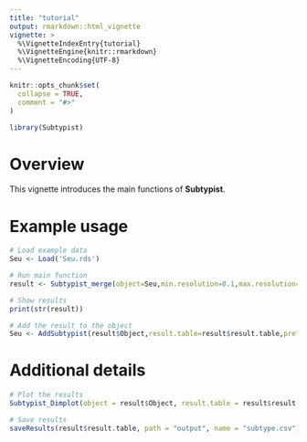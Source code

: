 ```yaml
---
title: "tutorial"
output: rmarkdown::html_vignette
vignette: >
  %\VignetteIndexEntry{tutorial}
  %\VignetteEngine{knitr::rmarkdown}
  %\VignetteEncoding{UTF-8}
---
```


```r
knitr::opts_chunk$set(
  collapse = TRUE,
  comment = "#>"
)
```

```r
library(Subtypist)
```



# **Overview**

This vignette introduces the main functions of **Subtypist**.

# **Example usage**

``` R
# Load example data
Seu <- Load('Seu.rds')

# Run main function
result <- Subtypist_merge(object=Seu,min.resolution=0.1,max.resolution=1.5,by=0.1,use.assay="RNA",cluster_assay = "RNA")

# Show results
print(str(result))

# Add the result to the object
Seu <- AddSubtypist(result$Object,result.table=result$result.table,prefix='Subtypist')

```

# **Additional details**

```R
# Plot the results
Subtypist_Dimplot(object = result$Object, result.table = result$result.table, resolution = c(0.1), show = "molecular_phenotype")

# Save results
saveResults(result$result.table, path = "output", name = "subtype.csv")
```

